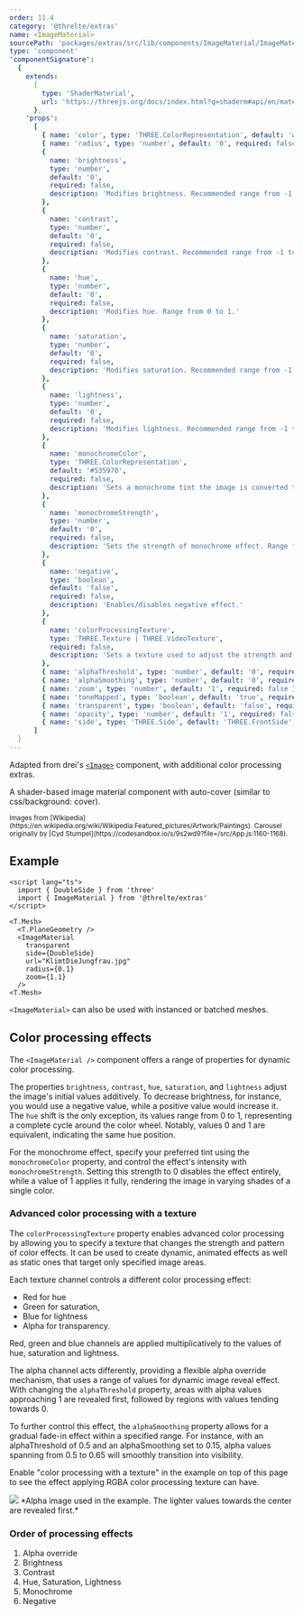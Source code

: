 ```yaml
---
order: 11.4
category: '@threlte/extras'
name: <ImageMaterial>
sourcePath: 'packages/extras/src/lib/components/ImageMaterial/ImageMaterial.svelte'
type: 'component'
'componentSignature':
  {
    extends:
      {
        type: 'ShaderMaterial',
        url: 'https://threejs.org/docs/index.html?q=shaderm#api/en/materials/ShaderMaterial'
      },
    'props':
      [
        { name: 'color', type: 'THREE.ColorRepresentation', default: 'white', required: false },
        { name: 'radius', type: 'number', default: '0', required: false },
        {
          name: 'brightness',
          type: 'number',
          default: '0',
          required: false,
          description: 'Modifies brightness. Recommended range from -1 to 1.'
        },
        {
          name: 'contrast',
          type: 'number',
          default: '0',
          required: false,
          description: 'Modifies contrast. Recommended range from -1 to 1.'
        },
        {
          name: 'hue',
          type: 'number',
          default: '0',
          required: false,
          description: 'Modifies hue. Range from 0 to 1.'
        },
        {
          name: 'saturation',
          type: 'number',
          default: '0',
          required: false,
          description: 'Modifies saturation. Recommended range from -1 to 1.'
        },
        {
          name: 'lightness',
          type: 'number',
          default: '0',
          required: false,
          description: 'Modifies lightness. Recommended range from -1 to 1.'
        },
        {
          name: 'monochromeColor',
          type: 'THREE.ColorRepresentation',
          default: '#535970',
          required: false,
          description: 'Sets a monochrome tint the image is converted to.'
        },
        {
          name: 'monochromeStrength',
          type: 'number',
          default: '0',
          required: false,
          description: 'Sets the strength of monochrome effect. Range from 0 to 1.'
        },
        {
          name: 'negative',
          type: 'boolean',
          default: 'false',
          required: false,
          description: 'Enables/disables negative effect.'
        },
        {
          name: 'colorProcessingTexture',
          type: 'THREE.Texture | THREE.VideoTexture',
          required: false,
          description: 'Sets a texture used to adjust the strength and the pattern of color processing effects. Each channel of the texture is responsible for a different color processing function. R - hue, G - saturation, B - lightness, A - alpha.'
        },
        { name: 'alphaThreshold', type: 'number', default: '0', required: false, description: '' },
        { name: 'alphaSmoothing', type: 'number', default: '0', required: false, description: '' },
        { name: 'zoom', type: 'number', default: '1', required: false },
        { name: 'toneMapped', type: 'boolean', default: 'true', required: false },
        { name: 'transparent', type: 'boolean', default: 'false', required: false },
        { name: 'opacity', type: 'number', default: '1', required: false },
        { name: 'side', type: 'THREE.Side', default: 'THREE.FrontSide', required: false }
      ]
  }
---
```


Adapted from drei's [`<Image>`](https://github.com/pmndrs/drei?tab=readme-ov-file#image) component, with additional color processing extras.

A shader-based image material component with auto-cover (similar to css/background: cover).

<Example path="extras/image-material" />

<small>
  Images from
  [Wikipedia](https://en.wikipedia.org/wiki/Wikipedia:Featured_pictures/Artwork/Paintings). Carousel
  originally by [Cyd Stumpel](https://codesandbox.io/s/9s2wd9?file=/src/App.js:1160-1168).
</small>

## Example

```svelte
<script lang="ts">
  import { DoubleSide } from 'three'
  import { ImageMaterial } from '@threlte/extras'
</script>

<T.Mesh>
  <T.PlaneGeometry />
  <ImageMaterial
    transparent
    side={DoubleSide}
    url="KlimtDieJungfrau.jpg"
    radius={0.1}
    zoom={1.1}
  />
<T.Mesh>
```

`<ImageMaterial>` can also be used with instanced or batched meshes.

## Color processing effects

The `<ImageMaterial />` component offers a range of properties for dynamic color processing.

The properties `brightness`, `contrast`, `hue`, `saturation`, and `lightness` adjust the image's initial values additively.
To decrease brightness, for instance, you would use a negative value, while a positive value would increase it. The `hue` shift is the only exception,
its values range from 0 to 1, representing a complete cycle around the color wheel. Notably, values 0 and 1 are equivalent, indicating the same hue position.

For the monochrome effect, specify your preferred tint using the `monochromeColor` property,
and control the effect's intensity with `monochromeStrength`.
Setting this strength to 0 disables the effect entirely, while a value of 1 applies it fully,
rendering the image in varying shades of a single color.

### Advanced color processing with a texture

The `colorProcessingTexture` property enables advanced color processing by allowing you to specify a texture
that changes the strength and pattern of color effects. It can be used to create dynamic, animated effects as well as static ones that target only
specified image areas.

Each texture channel controls a different color processing effect:

- <span class="text-red-500">Red</span> for hue
- <span class="text-green-400">Green</span> for saturation,
- <span class="text-cyan-300">Blue</span> for lightness
- <span class="text-white">Alpha</span> for transparency.

Red, green and blue channels are applied multiplicatively to the values of hue, saturation and lightness.

The alpha channel acts differently, providing a flexible alpha override mechanism, that uses a range of values for
dynamic image reveal effect. With changing the `alphaThreshold` property, areas with alpha values approaching 1 are revealed first,
followed by regions with values tending towards 0.

To further control this effect, the `alphaSmoothing` property allows for a gradual fade-in effect within a specified range.
For instance, with an alphaThreshold of 0.5 and an alphaSmoothing set to 0.15, alpha values spanning from 0.5 to 0.65
will smoothly transition into visibility.

Enable "color processing with a texture" in the example on top of this page to see the effect applying RGBA color processing texture can have.

<div class="flex w-full flex-col items-center">
  <img
    src="/textures/alpha.jpg"
    class="max-w-[300px]"
  />
  <span>
    *Alpha image used in the example. The lighter values towards the center are revealed first.*
  </span>
</div>

### Order of processing effects

1. Alpha override
2. Brightness
3. Contrast
4. Hue, Saturation, Lightness
5. Monochrome
6. Negative
